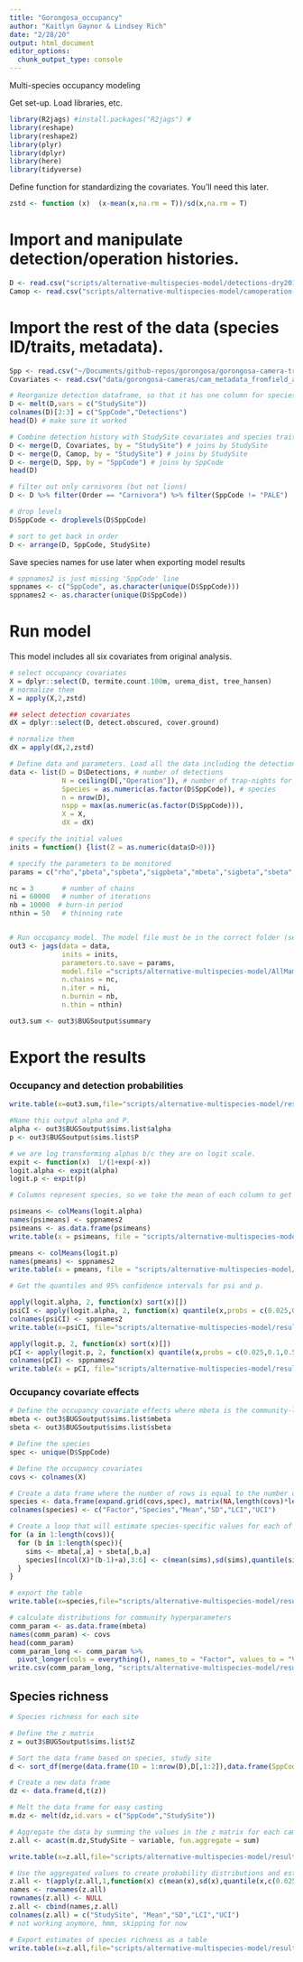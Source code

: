 ```yaml
---
title: "Gorongosa_occupancy"
author: "Kaitlyn Gaynor & Lindsey Rich"
date: "2/28/20"
output: html_document
editor_options: 
  chunk_output_type: console
---
```


Multi-species occupancy modeling

Get set-up. Load libraries, etc.
```r
library(R2jags) #install.packages("R2jags") #
library(reshape)
library(reshape2)
library(plyr)
library(dplyr)
library(here)
library(tidyverse)
```

Define function for standardizing the covariates. You'll need this later.
```r
zstd <- function (x)  (x-mean(x,na.rm = T))/sd(x,na.rm = T)  
```

# Import and manipulate detection/operation histories.

```r
D <- read.csv("scripts/alternative-multispecies-model/detections-dry2016_katie-8_1_16-11_30_16.csv")
Camop <- read.csv("scripts/alternative-multispecies-model/camoperation-dry2016_katie-8_1_16-11_30_16.csv")
```


# Import the rest of the data (species ID/traits, metadata).
```r
Spp <- read.csv("~/Documents/github-repos/gorongosa/gorongosa-camera-traps/data/2018spp_kingdon.csv") # Species IDs and traits
Covariates <- read.csv("data/gorongosa-cameras/cam_metadata_fromfield_and_raw_raster.csv")

# Reorganize detection dataframe, so that it has one column for species and one for detections (rather than a column for each species)
D <- melt(D,vars = c("StudySite"))
colnames(D)[2:3] = c("SppCode","Detections")
head(D) # make sure it worked

# Combine detection history with StudySite covariates and species traits
D <- merge(D, Covariates, by = "StudySite") # joins by StudySite
D <- merge(D, Camop, by = "StudySite") # joins by StudySite
D <- merge(D, Spp, by = "SppCode") # joins by SppCode
head(D)

# filter out only carnivores (but not lions)
D <- D %>% filter(Order == "Carnivora") %>% filter(SppCode != "PALE")

# drop levels
D$SppCode <- droplevels(D$SppCode)

# sort to get back in order
D <- arrange(D, SppCode, StudySite)
```

Save species names for use later when exporting model results
```r
# sppnames2 is just missing 'SppCode' line
sppnames <- c("SppCode", as.character(unique(D$SppCode)))
sppnames2 <- as.character(unique(D$SppCode))
```

# Run model

This model includes all six covariates from original analysis.
```r
# select occupancy covariates
X = dplyr::select(D, termite.count.100m, urema_dist, tree_hansen)
# normalize them
X = apply(X,2,zstd)

## select detection covariates
dX = dplyr::select(D, detect.obscured, cover.ground)

# normalize them
dX = apply(dX,2,zstd)

# Define data and parameters. Load all the data including the detection array, number of sampling occasions, individual species sampled, total number of sampled species, and covariate information.
data <- list(D = D$Detections, # number of detections
             N = ceiling(D[,"Operation"]), # number of trap-nights for each StudySite
             Species = as.numeric(as.factor(D$SppCode)), # species
             n = nrow(D), 
             nspp = max(as.numeric(as.factor(D$SppCode))),
             X = X, 
             dX = dX)

# specify the initial values
inits = function() {list(Z = as.numeric(data$D>0))}

# specify the parameters to be monitored
params = c("rho","pbeta","spbeta","sigpbeta","mbeta","sigbeta","sbeta","psi.mean","sigma.occ","p.mean","sigma.p","alpha","Z","P")

nc = 3       # number of chains
ni = 60000   # number of iterations
nb = 10000  # burn-in period
nthin = 50   # thinning rate


# Run occupancy model. The model file must be in the correct folder (see script AllMammals_pcov.txt)
out3 <- jags(data = data, 
             inits = inits, 
             parameters.to.save = params, 
             model.file ="scripts/alternative-multispecies-model/AllMammals_pcov_nogroup.txt", 
             n.chains = nc, 
             n.iter = ni,
             n.burnin = nb, 
             n.thin = nthin)

out3.sum <- out3$BUGSoutput$summary
```

# Export the results

### Occupancy and detection probabilities
```r
write.table(x=out3.sum,file="scripts/alternative-multispecies-model/results/mesocarnivore.csv",sep=",") # save output

#Name this output alpha and P.
alpha <- out3$BUGSoutput$sims.list$alpha
p <- out3$BUGSoutput$sims.list$P

# we are log transforming alphas b/c they are on logit scale.
expit <- function(x)  1/(1+exp(-x))
logit.alpha <- expit(alpha)
logit.p <- expit(p)

# Columns represent species, so we take the mean of each column to get the mean psi and p value (when covariates are at their mean values) for each species.

psimeans <- colMeans(logit.alpha)
names(psimeans) <- sppnames2
psimeans <- as.data.frame(psimeans)
write.table(x = psimeans, file = "scripts/alternative-multispecies-model/results/mesocarnivore_alphaspsi()p().csv", sep = ",")

pmeans <- colMeans(logit.p)
names(pmeans) <- sppnames2
write.table(x = pmeans, file = "scripts/alternative-multispecies-model/results/mesocarnivore_detection.csv", sep=",")

# Get the quantiles and 95% confidence intervals for psi and p.

apply(logit.alpha, 2, function(x) sort(x)[])
psiCI <- apply(logit.alpha, 2, function(x) quantile(x,probs = c(0.025,0.1,0.5,0.9,0.975)))
colnames(psiCI) <- sppnames2
write.table(x=psiCI, file="scripts/alternative-multispecies-model/results/mesocarnivore_alphaCI.psi()p().csv",sep=",")

apply(logit.p, 2, function(x) sort(x)[])
pCI <- apply(logit.p, 2, function(x) quantile(x,probs = c(0.025,0.1,0.5,0.9,0.975)))
colnames(pCI) <- sppnames2
write.table(x = pCI, file="scripts/alternative-multispecies-model/results/mesocarnivore_pCI.psi()p().csv", sep = ",")
```

### Occupancy covariate effects
```r
# Define the occupancy covariate effects where mbeta is the community-level hyperparameter and sbeta is the species-specific parameter.
mbeta <- out3$BUGSoutput$sims.list$mbeta
sbeta <- out3$BUGSoutput$sims.list$sbeta

# Define the species
spec <- unique(D$SppCode)

# Define the occupancy covariates
covs <- colnames(X)

# Create a data frame where the number of rows is equal to the number of covariates * the number of species
species <- data.frame(expand.grid(covs,spec), matrix(NA,length(covs)*length(spec),4))
colnames(species) <- c("Factor","Species","Mean","SD","LCI","UCI")

# Create a loop that will estimate species-specific values for each of the covariates
for (a in 1:length(covs)){
  for (b in 1:length(spec)){
    sims <- mbeta[,a] + sbeta[,b,a]
    species[(ncol(X)*(b-1)+a),3:6] <- c(mean(sims),sd(sims),quantile(sims,c(0.025,0.975)))
  }
}

# export the table
write.table(x=species,file="scripts/alternative-multispecies-model/results/mesocarnivore_species.csv",sep=",", row.names=F) 

# calculate distributions for community hyperparameters
comm_param <- as.data.frame(mbeta)
names(comm_param) <- covs
head(comm_param)
comm_param_long <- comm_param %>% 
  pivot_longer(cols = everything(), names_to = "Factor", values_to = "Value")
write.csv(comm_param_long, "scripts/alternative-multispecies-model/results/mesocarnivore_communityposteriors.csv", row.names = F)
```

## Species richness
```r
# Species richness for each site

# Define the z matrix
z = out3$BUGSoutput$sims.list$Z

# Sort the data frame based on species, study site
d <- sort_df(merge(data.frame(ID = 1:nrow(D),D[,1:2]),data.frame(SppCode = spec)),"ID")[,c(1,3)]

# Create a new data frame
dz <- data.frame(d,t(z))

# Melt the data frame for easy casting
m.dz <- melt(dz,id.vars = c("SppCode","StudySite"))

# Aggregate the data by summing the values in the z matrix for each camera station during each iteration
z.all <- acast(m.dz,StudySite ~ variable, fun.aggregate = sum)

write.table(x=z.all,file="scripts/alternative-multispecies-model/results/mesocarnivore_rawrichnessdistribution.csv",sep=",")

# Use the aggregated values to create probability distributions and estimate mean, sd, and 95% credible interval values for camera-station specific species richness
z.all <- t(apply(z.all,1,function(x) c(mean(x),sd(x),quantile(x,c(0.025,0.975)))))
names <- rownames(z.all)
rownames(z.all) <- NULL
z.all <- cbind(names,z.all)
colnames(z.all) = c("StudySite", "Mean","SD","LCI","UCI")
# not working anymore, hmm, skipping for now

# Export estimates of species richness as a table
write.table(x=z.all,file="scripts/alternative-multispecies-model/results/mesocarnivore_spprich.csv",sep=",", row.names=F)
```
